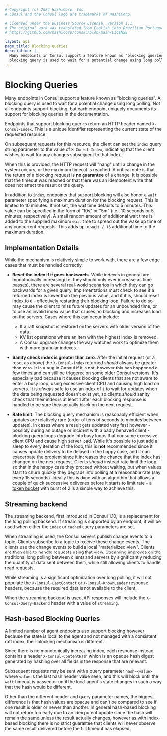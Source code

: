 ```yaml
---
# Copyright (c) 2024 HashiCorp, Inc.
# Consul and the Consul logo are trademarks of HashiCorp.

# Licensed under the Business Source License, Version 1.1.
# The original work was translated from English into Brazilian Portuguese.
# https://github.com/hashicorp/consul/blob/main/LICENSE

layout: api
page_title: Blocking Queries
description: |-
  Many endpoints in Consul support a feature known as "blocking queries". A
  blocking query is used to wait for a potential change using long polling.
---
```


# Blocking Queries

Many endpoints in Consul support a feature known as "blocking queries". A
blocking query is used to wait for a potential change using long polling. Not
all endpoints support blocking, but each endpoint uniquely documents its support
for blocking queries in the documentation.

Endpoints that support blocking queries return an HTTP header named
`X-Consul-Index`. This is a unique identifier representing the current state of
the requested resource.

On subsequent requests for this resource, the client can set the `index` query
string parameter to the value of `X-Consul-Index`, indicating that the client
wishes to wait for any changes subsequent to that index.

When this is provided, the HTTP request will "hang" until a change in the system
occurs, or the maximum timeout is reached. A critical note is that the return of
a blocking request is **no guarantee** of a change. It is possible that the
timeout was reached or that there was an idempotent write that does not affect
the result of the query.

In addition to `index`, endpoints that support blocking will also honor a `wait`
parameter specifying a maximum duration for the blocking request. This is
limited to 10 minutes. If not set, the wait time defaults to 5 minutes. This
value can be specified in the form of "10s" or "5m" (i.e., 10 seconds or 5
minutes, respectively). A small random amount of additional wait time is added
to the supplied maximum `wait` time to spread out the wake up time of any
concurrent requests. This adds up to `wait / 16` additional time to the maximum
duration.

## Implementation Details

While the mechanism is relatively simple to work with, there are a few edge
cases that must be handled correctly.

- **Reset the index if it goes backwards**. While indexes in general are
  monotonically increasing(i.e. they should only ever increase as time passes),
  there are several real-world scenarios in
  which they can go backwards for a given query. Implementations must check
  to see if a returned index is lower than the previous value,
  and if it is, should reset index to `0` - effectively restarting their blocking loop.
  Failure to do so may cause the client to miss future updates for an unbounded
  time, or to use an invalid index value that causes no blocking and increases
  load on the servers. Cases where this can occur include:

  - If a raft snapshot is restored on the servers with older version of the data.
  - KV list operations where an item with the highest index is removed.
  - A Consul upgrade changes the way watches work to optimize them with more
    granular indexes.

- **Sanity check index is greater than zero**. After the initial request (or a
  reset as above) the `X-Consul-Index` returned _should_ always be greater than zero. It
  is a bug in Consul if it is not, however this has happened a few times and can
  still be triggered on some older Consul versions. It's especially bad because it
  causes blocking clients that are not aware to enter a busy loop, using excessive
  client CPU and causing high load on servers. It is _always_ safe to use an
  index of `1` to wait for updates when the data being requested doesn't exist
  yet, so clients _should_ sanity check that their index is at least 1 after
  each blocking response is handled to be sure they actually block on the next
  request.

- **Rate limit**. The blocking query mechanism is reasonably efficient when updates
  are relatively rare (order of tens of seconds to minutes between updates). In cases
  where a result gets updated very fast however - possibly during an outage or incident
  with a badly behaved client - blocking query loops degrade into busy loops that
  consume excessive client CPU and cause high server load. While it's possible to just add a sleep
  to every iteration of the loop, this is **not** recommended since it causes update
  delivery to be delayed in the happy case, and it can exacerbate the problem since
  it increases the chance that the index has changed on the next request. Clients
  _should_ instead rate limit the loop so that in the happy case they proceed without
  waiting, but when values start to churn quickly they degrade into polling at a
  reasonable rate (say every 15 seconds). Ideally this is done with an algorithm that
  allows a couple of quick successive deliveries before it starts to limit rate - a
  [token bucket](https://en.wikipedia.org/wiki/Token_bucket) with burst of 2 is a simple
  way to achieve this.

## Streaming backend

The streaming backend, first introduced in Consul 1.10, is a replacement for the long
polling backend.  If streaming is supported by an endpoint, it will be used when either
the `index` or `cached` query parameters are set.

When streaming is used, the Consul servers publish change events to a topic. Clients
subscribe to a topic to receive these change events. The clients use the change events to build
a local "materialized view". Clients are then able to handle requests using that view.
Streaming improves on the traditional long polling between clients and servers
by significantly reducing the quantity of data sent between them, while still allowing
clients to handle read requests.

While streaming is a significant optimization over long polling, it will not populate the
`X-Consul-LastContact` or `X-Consul-KnownLeader` response headers, because the required
data is not available to the client.

When the streaming backend is used, API responses will include the `X-Consul-Query-Backend`
header with a value of `streaming`.


## Hash-based Blocking Queries

A limited number of agent endpoints also support blocking however because the
state is local to the agent and not managed with a consistent raft index, their
blocking mechanism is different.

Since there is no monotonically increasing index, each response instead contains
a header `X-Consul-ContentHash` which is an opaque hash digest generated by
hashing over all fields in the response that are relevant.

Subsequent requests may be sent with a query parameter `hash=<value>` where
`value` is the last hash header value seen, and this will block until the `wait`
timeout is passed or until the local agent's state changes in such a way that
the hash would be different.

Other than the different header and query parameter names, the biggest
difference is that hash values are opaque and can't be compared to see if one
result is older or newer than another. In general hash-based blocking will not
return too early due to an idempotent update since the hash will remain the same
unless the result actually changes, however as with index-based blocking there
is no strict guarantee that clients will never observe the same result delivered
before the full timeout has elapsed.
